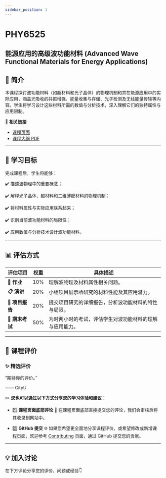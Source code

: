 ```yaml
---
sidebar_position: 1
---
```


# PHY6525
## 能源应用的高级波功能材料 (Advanced Wave Functional Materials for Energy Applications)

## **📘 简介**
本课程探讨波功能材料（如超材料和光子晶体）的物理机制和其在能源应用中的实际应用，涵盖光吸收的共振增强、能量收集与存储、光子检测及无线能量传输等内容。学生将学习设计这些材料所需的数值与分析技术，深入理解它们的独特属性与应用限制。

🔗 **相关链接**
- [课程页面](https://www.cityu.edu.hk/catalogue/pg/202425/course/PHY6525.htm)
- [课程大纲 PDF](https://www.cityu.edu.hk/catalogue/pg/202425/course/PHY6525.pdf)

---

## **🎯 学习目标**

完成课程后，学生将能够：

✔️ 描述波物理中的重要概念；

✔️ 解释光子晶体、超材料和二维薄膜材料的物理机制；

✔️ 将材料属性与实际应用联系起来；

✔️ 识别当前波功能材料的局限性；

✔️ 应用数值与分析技术设计波功能材料。

---

## **📊 评估方式**

| **评估项目**          | **权重** | **具体描述**                                                                                       |
|----------------------|---------|---------------------------------------------------------------------------------------------------|
| **📂 作业**           | 10%      | 理解波物理及材料属性相关问题。                                                                        |
| **📋 演讲**           | 20%      | 小组项目展示所研究的材料性能及其应用潜力。                                                             |
| **📂 项目报告**        | 20%      | 提交项目研究的详细报告，分析波功能材料的特性与局限。                                                     |
| **📝 期末考试**       | 50%      | 为时两小时的考试，评估学生对波功能材料的理解与应用能力。                                                   |

---

## **💬 课程评价**

### ✨ **精选评价**
<div className={commentStyles.commentBox}>
    <p className={commentStyles.commentText}>
        “期待你的评价。”
    </p>
    <p className={commentStyles.commentAuthor}>—— CityU</p>
</div>

✏️ **您也可以通过以下方式分享您的学习体验和建议：**

- 1️⃣ **课程页面底部评论**
💬 在课程页面底部直接提交您的评论，我们会审核后将其收录到网站中。

- 2️⃣ **GitHub 提交**
🌐 如果您希望更全面地分享课程评价，或希望修改或新增课程页面，欢迎参考 [Contributing](/contributing) 页面，通过 GitHub 提交您的贡献。

---

## **💡 加入讨论**

在下方评论分享您的评价、问题或经验👇
<Utterances />
